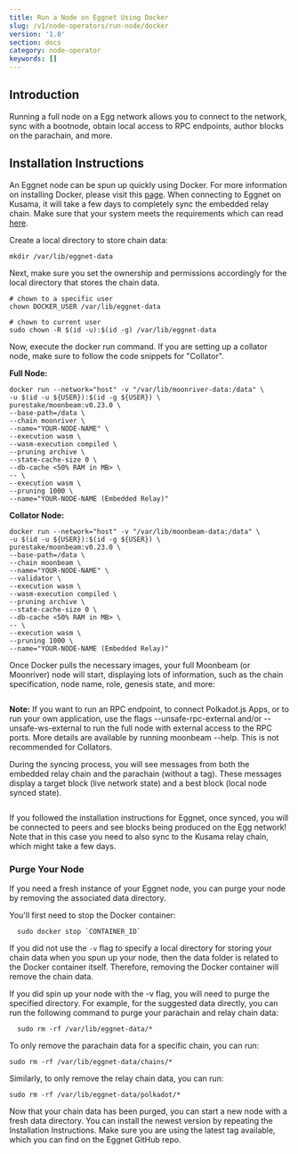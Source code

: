 ```yaml
---
title: Run a Node on Eggnet Using Docker
slug: /v1/node-operators/run-node/docker
version: '1.0'
section: docs
category: node-operator
keywords: []
---
```


## Introduction
Running a full node on a Egg network allows you to connect to the network, sync with a bootnode, 
obtain local access to RPC endpoints, author blocks on the parachain, and more.

## Installation Instructions

An Eggnet node can be spun up quickly using Docker. For more information on installing Docker, 
please visit this [page](https://docs.docker.com/get-docker/). When connecting to Eggnet on Kusama, it will take a few days to completely 
sync the embedded relay chain. Make sure that your system meets the requirements which can read [here]().

Create a local directory to store chain data:

```
mkdir /var/lib/eggnet-data
```

Next, make sure you set the ownership and permissions accordingly for the local directory that stores the chain data. 

```
# chown to a specific user
chown DOCKER_USER /var/lib/eggnet-data

# chown to current user
sudo chown -R $(id -u):$(id -g) /var/lib/eggnet-data
```

Now, execute the docker run command. If you are setting up a collator node, make sure to follow the code 
snippets for "Collator".

**Full Node:**
```
docker run --network="host" -v "/var/lib/moonriver-data:/data" \
-u $(id -u ${USER}):$(id -g ${USER}) \
purestake/moonbeam:v0.23.0 \
--base-path=/data \
--chain moonriver \
--name="YOUR-NODE-NAME" \
--execution wasm \
--wasm-execution compiled \
--pruning archive \
--state-cache-size 0 \
--db-cache <50% RAM in MB> \
-- \
--execution wasm \
--pruning 1000 \
--name="YOUR-NODE-NAME (Embedded Relay)"
```

**Collator Node:**

```
docker run --network="host" -v "/var/lib/moonbeam-data:/data" \
-u $(id -u ${USER}):$(id -g ${USER}) \
purestake/moonbeam:v0.23.0 \
--base-path=/data \
--chain moonbeam \
--name="YOUR-NODE-NAME" \
--validator \
--execution wasm \
--wasm-execution compiled \
--pruning archive \
--state-cache-size 0 \
--db-cache <50% RAM in MB> \
-- \
--execution wasm \
--pruning 1000 \
--name="YOUR-NODE-NAME (Embedded Relay)"
```

Once Docker pulls the necessary images, your full Moonbeam (or Moonriver) node will start, displaying lots of information, 
such as the chain specification, node name, role, genesis state, and more:

<IMG>

**Note:** If you want to run an RPC endpoint, to connect Polkadot.js Apps, or to run your own application, use the flags --unsafe-rpc-external 
and/or --unsafe-ws-external to run the full node with external access to the RPC ports. More details are available by running moonbeam --help. 
This is not recommended for Collators.

During the syncing process, you will see messages from both the embedded relay chain and the parachain (without a tag). These messages display 
a target block (live network state) and a best block (local node synced state).

<IMG>

If you followed the installation instructions for Eggnet, once synced, you will be connected to peers and 
see blocks being produced on the Egg network! Note that in this case you need to also sync to the Kusama relay chain, which might take a few days.

### Purge Your Node
If you need a fresh instance of your Eggnet node, you can purge your node by removing the associated data directory.

You'll first need to stop the Docker container:
```
  sudo docker stop `CONTAINER_ID`
```

If you did not use the `-v` flag to specify a local directory for storing your chain data when you spun up your node, then the data folder is related to the 
Docker container itself. Therefore, removing the Docker container will remove the chain data.

If you did spin up your node with the -v flag, you will need to purge the specified directory. 
For example, for the suggested data directly, you can run the following command to purge your parachain and relay chain data:
```
  sudo rm -rf /var/lib/eggnet-data/*
```

To only remove the parachain data for a specific chain, you can run:
```
sudo rm -rf /var/lib/eggnet-data/chains/*
```

Similarly, to only remove the relay chain data, you can run:

```
sudo rm -rf /var/lib/eggnet-data/polkadot/*
```

Now that your chain data has been purged, you can start a new node with a fresh data directory. 
You can install the newest version by repeating the Installation Instructions. 
Make sure you are using the latest tag available, which you can find on the Eggnet GitHub repo.

